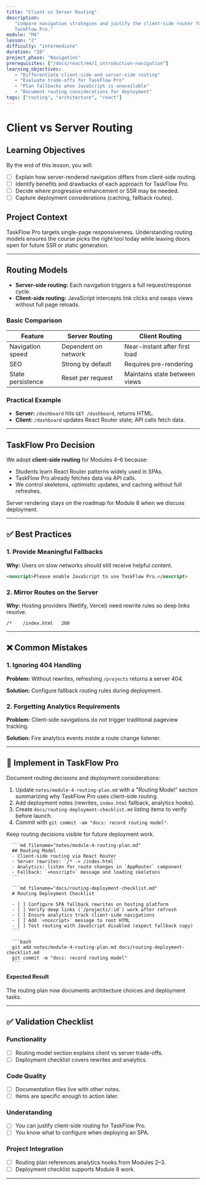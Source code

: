 ```yaml
---
title: "Client vs Server Routing"
description:
   "Compare navigation strategies and justify the client-side router for
   TaskFlow Pro."
module: "M4"
lesson: "2"
difficulty: "intermediate"
duration: "20"
project_phase: "Navigation"
prerequisites: ["/docs/react/m4/1_introduction-navigation"]
learning_objectives:
   - "Differentiate client-side and server-side routing"
   - "Evaluate trade-offs for TaskFlow Pro"
   - "Plan fallbacks when JavaScript is unavailable"
   - "Document routing considerations for deployment"
tags: ["routing", "architecture", "react"]
---
```



# Client vs Server Routing

## Learning Objectives

By the end of this lesson, you will:

-  [ ] Explain how server-rendered navigation differs from client-side routing.
-  [ ] Identify benefits and drawbacks of each approach for TaskFlow Pro.
-  [ ] Decide where progressive enhancement or SSR may be needed.
-  [ ] Capture deployment considerations (caching, fallback routes).

## Project Context

TaskFlow Pro targets single-page responsiveness. Understanding routing models
ensures the course picks the right tool today while leaving doors open for
future SSR or static generation.

---

## Routing Models

-  **Server-side routing:** Each navigation triggers a full request/response
   cycle.
-  **Client-side routing:** JavaScript intercepts link clicks and swaps views
   without full page reloads.

### Basic Comparison

| Feature           | Server Routing       | Client Routing                |
| ----------------- | -------------------- | ----------------------------- |
| Navigation speed  | Dependent on network | Near-instant after first load |
| SEO               | Strong by default    | Requires pre-rendering        |
| State persistence | Reset per request    | Maintains state between views |

### Practical Example

-  **Server:** `/dashboard` hits `GET /dashboard`, returns HTML.
-  **Client:** `/dashboard` updates React Router state; API calls fetch data.

---

## TaskFlow Pro Decision

We adopt **client-side routing** for Modules 4–6 because:

-  Students learn React Router patterns widely used in SPAs.
-  TaskFlow Pro already fetches data via API calls.
-  We control skeletons, optimistic updates, and caching without full refreshes.

Server rendering stays on the roadmap for Module 8 when we discuss deployment.

---

## ✅ Best Practices

### 1. Provide Meaningful Fallbacks

**Why:** Users on slow networks should still receive helpful content.

```html
<noscript>Please enable JavaScript to use TaskFlow Pro.</noscript>
```

### 2. Mirror Routes on the Server

**Why:** Hosting providers (Netlify, Vercel) need rewrite rules so deep links
resolve.

```plaintext
/*    /index.html   200
```

---

## ❌ Common Mistakes

### 1. Ignoring 404 Handling

**Problem:** Without rewrites, refreshing `/projects` returns a server 404.

**Solution:** Configure fallback routing rules during deployment.

### 2. Forgetting Analytics Requirements

**Problem:** Client-side navigations do not trigger traditional pageview
tracking.

**Solution:** Fire analytics events inside a route change listener.

---

## 🔨 Implement in TaskFlow Pro

Document routing decisions and deployment considerations:

1. Update `notes/module-4-routing-plan.md` with a "Routing Model" section
   summarizing why TaskFlow Pro uses client-side routing.
2. Add deployment notes (rewrites, `index.html` fallback, analytics hooks).
3. Create `docs/routing-deployment-checklist.md` listing items to verify before
   launch.
4. Commit with `git commit -am "docs: record routing model"`.

<Accordions type='single' className='mt-4'>
   <Accordion title='Solution Walkthrough'>
      <p>
         Keep routing decisions visible for future deployment work.
      </p>

      ```md filename="notes/module-4-routing-plan.md"
      ## Routing Model
      - Client-side routing via React Router
      - Server rewrites: `/* -> /index.html`
      - Analytics: listen for route changes in `AppRouter` component
      - Fallback: `<noscript>` message and loading skeletons
      ```

      ```md filename="docs/routing-deployment-checklist.md"
      # Routing Deployment Checklist

      - [ ] Configure SPA fallback rewrites on hosting platform
      - [ ] Verify deep links (`/projects/:id`) work after refresh
      - [ ] Ensure analytics track client-side navigations
      - [ ] Add `<noscript>` message to root HTML
      - [ ] Test routing with JavaScript disabled (expect fallback copy)
      ```

      ```bash
      git add notes/module-4-routing-plan.md docs/routing-deployment-checklist.md
      git commit -m "docs: record routing model"
      ```

   </Accordion>
</Accordions>

#### Expected Result

The routing plan now documents architecture choices and deployment tasks.

---

## ✅ Validation Checklist

### Functionality

-  [ ] Routing model section explains client vs server trade-offs.
-  [ ] Deployment checklist covers rewrites and analytics.

### Code Quality

-  [ ] Documentation files live with other notes.
-  [ ] Items are specific enough to action later.

### Understanding

-  [ ] You can justify client-side routing for TaskFlow Pro.
-  [ ] You know what to configure when deploying an SPA.

### Project Integration

-  [ ] Routing plan references analytics hooks from Modules 2–3.
-  [ ] Deployment checklist supports Module 8 work.

---

